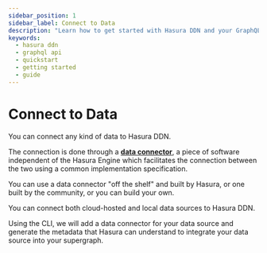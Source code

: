 ```yaml
---
sidebar_position: 1
sidebar_label: Connect to Data
description: "Learn how to get started with Hasura DDN and your GraphQL API."
keywords:
  - hasura ddn
  - graphql api
  - quickstart
  - getting started
  - guide
---
```


# Connect to Data

You can connect any kind of data to Hasura DDN.

The connection is done through a [**data connector**](/connectors/overview.mdx), a piece of software independent of
the Hasura Engine which facilitates the connection between the two using a common implementation specification.

You can use a data connector "off the shelf" and built by Hasura, or one built by the community, or you can build
your own.

You can connect both cloud-hosted and local data sources to Hasura DDN.

Using the CLI, we will add a data connector for your data source and generate the metadata that Hasura can
understand to integrate your data source into your supergraph.
